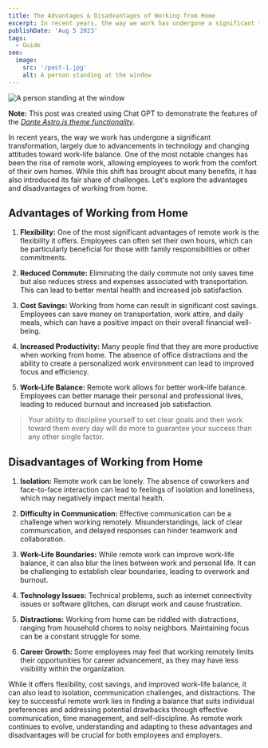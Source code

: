 ```yaml
---
title: The Advantages & Disadvantages of Working from Home
excerpt: In recent years, the way we work has undergone a significant transformation, largely due to advancements in technology and changing attitudes toward work-life balance. One of the most notable changes has been the rise of remote work, allowing employees to work from the comfort of their own homes.
publishDate: 'Aug 5 2023'
tags:
  - Guide
seo:
  image:
    src: '/post-1.jpg'
    alt: A person standing at the window
---
```


![A person standing at the window](/post-1.jpg)

**Note:** This post was created using Chat GPT to demonstrate the features of the _[Dante Astro.js theme functionality](https://justgoodui.com/astro-themes/dante/)_.

In recent years, the way we work has undergone a significant transformation, largely due to advancements in technology and changing attitudes toward work-life balance. One of the most notable changes has been the rise of remote work, allowing employees to work from the comfort of their own homes. While this shift has brought about many benefits, it has also introduced its fair share of challenges. Let's explore the advantages and disadvantages of working from home.

## Advantages of Working from Home

1. **Flexibility:** One of the most significant advantages of remote work is the flexibility it offers. Employees can often set their own hours, which can be particularly beneficial for those with family responsibilities or other commitments.

2. **Reduced Commute:** Eliminating the daily commute not only saves time but also reduces stress and expenses associated with transportation. This can lead to better mental health and increased job satisfaction.

3. **Cost Savings:** Working from home can result in significant cost savings. Employees can save money on transportation, work attire, and daily meals, which can have a positive impact on their overall financial well-being.

4. **Increased Productivity:** Many people find that they are more productive when working from home. The absence of office distractions and the ability to create a personalized work environment can lead to improved focus and efficiency.

5. **Work-Life Balance:** Remote work allows for better work-life balance. Employees can better manage their personal and professional lives, leading to reduced burnout and increased job satisfaction.

> Your ability to discipline yourself to set clear goals and then work toward them every day will do more to guarantee your success than any other single factor.

## Disadvantages of Working from Home


<CldImage
  src="3maksym-mazur-VjxDMq6pt8M-unsplash_izyw8o.jpg"
  width="7680"
  height="9600"
  crop="fill"
  sizes="100vw"
  alt="Christmas window dreams"
/>


1. **Isolation:** Remote work can be lonely. The absence of coworkers and face-to-face interaction can lead to feelings of isolation and loneliness, which may negatively impact mental health.

2. **Difficulty in Communication:** Effective communication can be a challenge when working remotely. Misunderstandings, lack of clear communication, and delayed responses can hinder teamwork and collaboration.

3. **Work-Life Boundaries:** While remote work can improve work-life balance, it can also blur the lines between work and personal life. It can be challenging to establish clear boundaries, leading to overwork and burnout.

4. **Technology Issues:** Technical problems, such as internet connectivity issues or software glitches, can disrupt work and cause frustration.

5. **Distractions:** Working from home can be riddled with distractions, ranging from household chores to noisy neighbors. Maintaining focus can be a constant struggle for some.

6. **Career Growth:** Some employees may feel that working remotely limits their opportunities for career advancement, as they may have less visibility within the organization.

While it offers flexibility, cost savings, and improved work-life balance, it can also lead to isolation, communication challenges, and distractions. The key to successful remote work lies in finding a balance that suits individual preferences and addressing potential drawbacks through effective communication, time management, and self-discipline. As remote work continues to evolve, understanding and adapting to these advantages and disadvantages will be crucial for both employees and employers.
